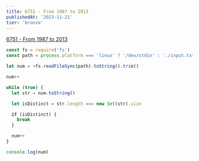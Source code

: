 ```yaml
---
title: 6751 - From 1987 to 2013
publishedAt: '2023-11-21'
tier: 'bronze'
---
```


<Callout emoji='✔️'>[6751 - From 1987 to 2013](https://www.acmicpc.net/problem/6751)</Callout>

```js title="Javascript"
const fs = require('fs')
const path = process.platform === 'linux' ? '/dev/stdin' : './input.txt'

let num = +fs.readFileSync(path).toString().trim()

num++

while (true) {
  let str = num.toString()

  let isDistinct = str.length === new Set(str).size

  if (isDistinct) {
    break
  }

  num++
}

console.log(num)
```
